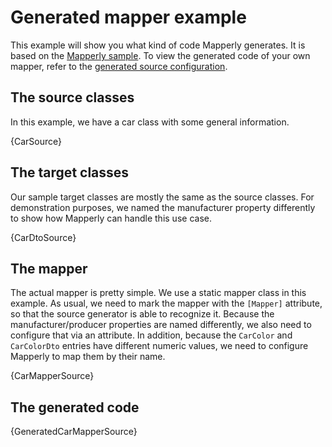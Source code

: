 
# Generated mapper example

This example will show you what kind of code Mapperly generates.
It is based on the [Mapperly sample](https://github.com/riok/mapperly/tree/main/samples/Riok.Mapperly.Sample).
To view the generated code of your own mapper, refer to the [generated source configuration](../02-configuration/14-generated-source.mdx).

## The source classes

In this example, we have a car class with some general information.

<CodeBlock language="csharp">{CarSource}</CodeBlock>

## The target classes

Our sample target classes are mostly the same as the source classes.
For demonstration purposes, we named the manufacturer property differently to show how Mapperly can handle this use case.

<CodeBlock language="csharp">{CarDtoSource}</CodeBlock>

## The mapper

The actual mapper is pretty simple. We use a static mapper class in this example.
As usual, we need to mark the mapper with the `[Mapper]` attribute, so that the source generator is able to recognize it.
Because the manufacturer/producer properties are named differently, we also need to configure that via an attribute.
In addition, because the `CarColor` and `CarColorDto` entries have different numeric values, we need to configure Mapperly to map them by their name.

<CodeBlock language="csharp">{CarMapperSource}</CodeBlock>

## The generated code

<CodeBlock language="csharp">{GeneratedCarMapperSource}</CodeBlock>
